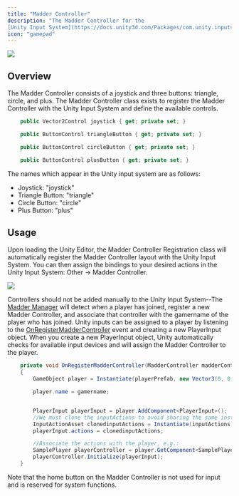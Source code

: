 ```yaml
---
title: "Madder Controller"
description: "The Madder Controller for the 
[Unity Input System](https://docs.unity3d.com/Packages/com.unity.inputsystem@1.0/manual/index.html)"
icon: "gamepad"
---
```


<Frame>
  <img src="/images/madder-controller.png" style={{ borderRadius: "0.5rem" }} />
</Frame>

## Overview

The Madder Controller consists of a joystick and three buttons: triangle, circle, and plus.
The Madder Controller class exists to register the Madder Controller with the Unity Input System and define the
available controls.

```csharp MadderController.cs
    public Vector2Control joystick { get; private set; }

    public ButtonControl triangleButton { get; private set; }

    public ButtonControl circleButton { get; private set; }

    public ButtonControl plusButton { get; private set; }
```

The names which appear in the Unity input system are as follows:

- Joystick: "joystick"
- Triangle Button: "triangle"
- Circle Button: "circle"
- Plus Button: "plus"

## Usage

Upon loading the Unity Editor, the Madder Controller Registration class will automatically register the Madder
Controller layout with the Unity Input System. You can then assign the bindings to your desired actions in the Unity
Input System: Other -> Madder Controller.

<Frame>
  <img
    src="/images/input-actions-example.png"
    style={{ borderRadius: "0.5rem" }}
  />
</Frame>

Controllers should not be added manually to the Unity Input System--The [Madder Manager](madder-manager) will detect
when a player has joined, register a new Madder Controller, and associate that controller with the gamername of the
player who has joined. Unity inputs can be assigned to a player by listening to the
[OnRegisterMadderController](madder-manager#onregistermaddercontroller) event and creating a new PlayerInput object.
When you create a new PlayerInput object, Unity automatically checks for available input devices and will assign the
Madder Controller to the player.

```csharp SamplePlayerManager.cs
    private void OnRegisterMadderController(MadderController madderController)
    {
        GameObject player = Instantiate(playerPrefab, new Vector3(0, 0, 0), Quaternion.identity);

        player.name = gamername;


        PlayerInput playerInput = player.AddComponent<PlayerInput>();
        //We must clone the inputActions to avoid sharing the same instance between players
        InputActionAsset clonedinputActions = Instantiate(inputActions);
        playerInput.actions = clonedinputActions;

        //Associate the actions with the player, e.g.:
        SamplePlayer playerController = player.GetComponent<SamplePlayer>();
        playerController.Initialize(playerInput);
    }

```

<Note>
  Note that the home button on the Madder Controller is not used for input and
  is reserved for system functions.
</Note>
